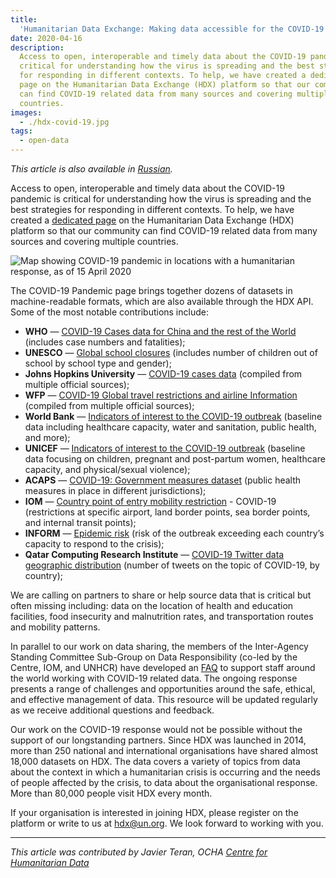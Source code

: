 ```yaml
---
title:
  'Humanitarian Data Exchange: Making data accessible for the COVID-19 pandemic'
date: 2020-04-16
description:
  Access to open, interoperable and timely data about the COVID-19 pandemic is
  critical for understanding how the virus is spreading and the best strategies
  for responding in different contexts. To help, we have created a dedicated
  page on the Humanitarian Data Exchange (HDX) platform so that our community
  can find COVID-19 related data from many sources and covering multiple
  countries.
images:
  - ./hdx-covid-19.jpg
tags:
  - open-data
---
```



_This article is also available in [Russian](./ru.pdf)._

Access to open, interoperable and timely data about the COVID-19 pandemic is
critical for understanding how the virus is spreading and the best strategies
for responding in different contexts. To help, we have created a
[dedicated page](https://data.humdata.org/event/covid-19) on the Humanitarian
Data Exchange (HDX) platform so that our community can find COVID-19 related
data from many sources and covering multiple countries.

<Box mb={3}>
  <Link href="https://data.humdata.org/visualization/covid19/">
    <Img
      fluid={props.images[0]}
      title="COVID-19 pandemic in locations with a humanitarian response, as of 15 April 2020"
      alt="Map showing COVID-19 pandemic in locations with a humanitarian response, as of 15 April 2020"
    />
  </Link>
</Box>

The COVID-19 Pandemic page brings together dozens of datasets in
machine-readable formats, which are also available through the HDX API. Some of
the most notable contributions include:

- **WHO** —
  [COVID-19 Cases data for China and the rest of the World](https://data.humdata.org/dataset/coronavirus-covid-19-cases-data-for-china-and-the-rest-of-the-world)
  \(includes case numbers and fatalities\);
- **UNESCO** —
  [Global school closures](https://data.humdata.org/dataset/global-school-closures-covid19)
  \(includes number of children out of school by school type and gender\);
- **Johns Hopkins University** —
  [COVID-19 cases data](https://data.humdata.org/dataset/novel-coronavirus-2019-ncov-cases)
  (compiled from multiple official sources);
- **WFP** —
  [COVID-19 Global travel restrictions and airline Information](https://data.humdata.org/dataset/covid-19-global-travel-restrictions-and-airline-information)
  (compiled from multiple official sources);
- **World Bank** —
  [Indicators of interest to the COVID-19 outbreak](https://data.humdata.org/dataset/world-bank-indicators-of-interest-to-the-covid-19-outbreak)
  (baseline data including healthcare capacity, water and sanitation, public
  health, and more);
- **UNICEF** —
  [Indicators of interest to the COVID-19 outbreak](https://data.humdata.org/dataset/unicef-indicators-of-interest-to-the-covid-19-outbreak)
  (baseline data focusing on children, pregnant and post-partum women,
  healthcare capacity, and physical/sexual violence);
- **ACAPS** —
  [COVID-19: Government measures dataset](https://data.humdata.org/dataset/acaps-covid19-government-measures-dataset)
  (public health measures in place in different jurisdictions);
- **IOM** —
  [Country point of entry mobility restriction](https://data.humdata.org/dataset/country-point-of-entry-mobility-restriction-covid-19-iom-dtm) -
  COVID-19 (restrictions at specific airport, land border points, sea border
  points, and internal transit points);
- **INFORM** —
  [Epidemic risk](https://data.humdata.org/dataset/inform-epidemic-risk) (risk
  of the outbreak exceeding each country’s capacity to respond to the crisis);
- **Qatar Computing Research Institute** —
  [COVID-19 Twitter data geographic distribution](https://data.humdata.org/dataset/covid-19-twitter-data-geographic-distribution)
  (number of tweets on the topic of COVID-19, by country);

We are calling on partners to share or help source data that is critical but
often missing including: data on the location of health and education
facilities, food insecurity and malnutrition rates, and transportation routes
and mobility patterns.

In parallel to our work on data sharing, the members of the Inter-Agency
Standing Committee Sub-Group on Data Responsibility (co-led by the Centre, IOM,
and UNHCR) have developed an
[FAQ](https://centre.humdata.org/faq-on-data-responsibility-in-the-covid-19-response/)
to support staff around the world working with COVID-19 related data. The
ongoing response presents a range of challenges and opportunities around the
safe, ethical, and effective management of data. This resource will be updated
regularly as we receive additional questions and feedback.

Our work on the COVID-19 response would not be possible without the support of
our longstanding partners. Since HDX was launched in 2014, more than 250
national and international organisations have shared almost 18,000 datasets on
HDX. The data covers a variety of topics from data about the context in which a
humanitarian crisis is occurring and the needs of people affected by the crisis,
to data about the organisational response. More than 80,000 people visit HDX
every month.

If your organisation is interested in joining HDX, please register on the
platform or write to us at [hdx@un.org](mailto:hdx@un.org). We look forward to
working with you.

---

_This article was contributed by Javier Teran, OCHA
[Centre for Humanitarian Data](https://centre.humdata.org/)_
